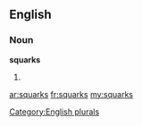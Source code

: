==English==

===Noun===
'''squarks'''

# {{plural of|[[squark]]}}

[[Category:English plurals]]

[[ar:squarks]]
[[fr:squarks]]
[[my:squarks]]